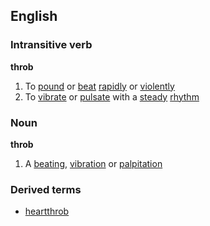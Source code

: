 ==English==
===Intransitive verb===
'''throb'''
#To [[pound]] or [[beat]] [[rapidly]] or [[violently]]
#To [[vibrate]] or [[pulsate]] with a [[steady]] [[rhythm]]
===Noun===
'''throb'''
#A [[beating]], [[vibration]] or [[palpitation]]
===Derived terms===
*[[heartthrob]]